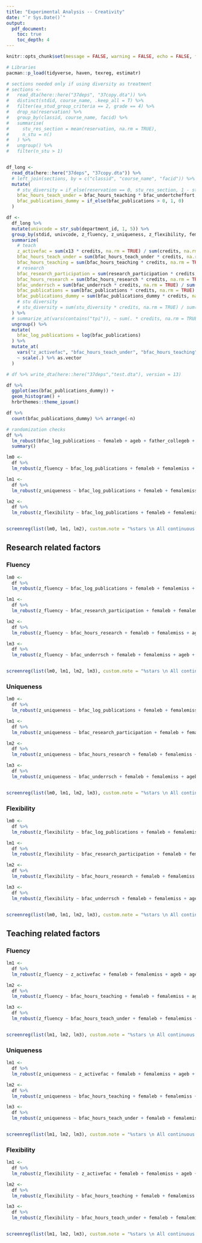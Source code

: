 ```yaml
---
title: "Experimental Analysis -- Creativity"
date: "`r Sys.Date()`"
output: 
  pdf_document:
    toc: true
    toc_depth: 4
---
```


```r
knitr::opts_chunk$set(message = FALSE, warning = FALSE, echo = FALSE, fig.retina = 4)
```


```r
# Libraries
pacman::p_load(tidyverse, haven, texreg, estimatr)

# sections needed only if using diversity as treatment
# sections <-
#   read_dta(here::here("37deps", "37copy.dta")) %>% 
#   distinct(stdid, course_name, .keep_all = T) %>% 
#   filter(ea_stud_group_criteria == 2, grade == 4) %>% 
#   drop_na(reservation) %>% 
#   group_by(classid, course_name, facid) %>% 
#   summarise(
#     stu_res_section = mean(reservation, na.rm = TRUE),
#     n_stu = n()
#   ) %>%
#   ungroup() %>% 
#   filter(n_stu > 1)


df_long <- 
  read_dta(here::here("37deps", "37copy.dta")) %>% 
  # left_join(sections, by = c("classid", "course_name", "facid")) %>% 
  mutate(
    # stu_diversity = if_else(reservation == 0, stu_res_section, 1 - stu_res_section),
    bfac_hours_teach_under = bfac_hours_teaching * bfac_undertcheffort,
    bfac_publications_dummy = if_else(bfac_publications > 0, 1, 0)
  )

df <-
  df_long %>% 
  mutate(univcode = str_sub(department_id, 1, 5)) %>% 
  group_by(stdid, univcode, z_fluency, z_uniqueness, z_flexibility, femaleb, femalemiss, ageb, agemiss, father_collegeb, father_collegemiss, mother_collegeb, mother_collegemiss, sesb, sesmiss, b_i_jeemain_scoreb, b_i_jeemain_scoremiss, b_i_jeemain_score_mathb, b_i_jeemain_score_mathmiss, b_i_jeemain_score_physb, b_i_jeemain_score_physmiss, reservation, classid, department_id, grade) %>% 
  summarize(
    # teach
    z_activefac = sum(x13 * credits, na.rm = TRUE) / sum(credits, na.rm = TRUE), # change as needed
    bfac_hours_teach_under = sum(bfac_hours_teach_under * credits, na.rm = TRUE) / sum(credits, na.rm = TRUE),
    bfac_hours_teaching = sum(bfac_hours_teaching * credits, na.rm = TRUE) / sum(credits, na.rm = TRUE),
    # research
    bfac_research_participation = sum(research_participation * credits, na.rm = TRUE) / sum(credits, na.rm = TRUE),
    bfac_hours_research = sum(bfac_hours_research * credits, na.rm = TRUE) / sum(credits, na.rm = TRUE),
    bfac_underrsch = sum(bfac_underrsch * credits, na.rm = TRUE) / sum(credits, na.rm = TRUE),
    bfac_publications = sum(bfac_publications * credits, na.rm = TRUE) / sum(credits, na.rm = TRUE),
    bfac_publications_dummy = sum(bfac_publications_dummy * credits, na.rm = TRUE) / sum(credits, na.rm = TRUE),
    # stu diversity
    # stu_diversity = sum(stu_diversity * credits, na.rm = TRUE) / sum(credits, na.rm = TRUE)
  ) %>%
  # summarize_at(vars(contains("tpi")), ~ sum(. * credits, na.rm = TRUE) / sum(credits, na.rm = TRUE)) %>%
  ungroup() %>%
  mutate(
    bfac_log_publications = log(bfac_publications)
  ) %>% 
  mutate_at(
    vars("z_activefac", "bfac_hours_teach_under", "bfac_hours_teaching", "bfac_research_participation", "bfac_hours_research", "bfac_underrsch", "bfac_publications", contains("score")),
    ~ scale(.) %>% as.vector
  )

# df %>% write_dta(here::here("37deps","test.dta"), version = 13)

df %>% 
  ggplot(aes(bfac_publications_dummy)) +
  geom_histogram() +
  hrbrthemes::theme_ipsum()

df %>% 
  count(bfac_publications_dummy) %>% arrange(-n)
```



```r
# randomization checks
df %>%
  lm_robust(bfac_log_publications ~ femaleb + ageb + father_collegeb + mother_collegeb + sesb + b_i_jeemain_score_mathb + b_i_jeemain_score_physb, se_type = "stata", clusters = classid, fixed_effects = ~ classid,  data = .) %>% 
  summary()
```


\newpage

```r
lm0 <-
  df %>% 
  lm_robust(z_fluency ~ bfac_log_publications + femaleb + femalemiss + ageb + agemiss + father_collegeb + father_collegemiss + mother_collegeb + mother_collegemiss + sesb + sesmiss + b_i_jeemain_score_mathb + b_i_jeemain_score_mathmiss + b_i_jeemain_score_physb + b_i_jeemain_score_physmiss, se_type = "stata", clusters = classid, fixed_effects = ~ classid, data = .)

lm1 <-
  df %>% 
  lm_robust(z_uniqueness ~ bfac_log_publications + femaleb + femalemiss + ageb + agemiss + father_collegeb + father_collegemiss + mother_collegeb + mother_collegemiss + sesb + sesmiss + b_i_jeemain_score_mathb + b_i_jeemain_score_mathmiss + b_i_jeemain_score_physb + b_i_jeemain_score_physmiss, se_type = "stata", clusters = classid, fixed_effects = ~ classid,  data = .)

lm2 <-
  df %>% 
  lm_robust(z_flexibility ~ bfac_log_publications + femaleb + femalemiss + ageb + agemiss + father_collegeb + father_collegemiss + mother_collegeb + mother_collegemiss + sesb + sesmiss + b_i_jeemain_score_mathb + b_i_jeemain_score_mathmiss + b_i_jeemain_score_physb + b_i_jeemain_score_physmiss, se_type = "stata", clusters = classid, fixed_effects = ~ classid,  data = .)


screenreg(list(lm0, lm1, lm2), custom.note = "%stars \n All continuous variables are standardized. \n All models control for student background characteristics and department fixed effects. \n Standard errors clustered at department level.", omit.coef = "(female)|(college)|(ses)|(age)|(score)", include.ci = FALSE, stars = c(0.01, 0.05, 0.1))
```


## Research related factors

### Fluency

```r
lm0 <-
  df %>% 
  lm_robust(z_fluency ~ bfac_log_publications + femaleb + femalemiss + ageb + agemiss + father_collegeb + father_collegemiss + mother_collegeb + mother_collegemiss + sesb + sesmiss + b_i_jeemain_score_mathb + b_i_jeemain_score_mathmiss + b_i_jeemain_score_physb + b_i_jeemain_score_physmiss, se_type = "stata", clusters = classid, fixed_effects = ~ classid, data = .)

lm1 <-
  df %>% 
  lm_robust(z_fluency ~ bfac_research_participation + femaleb + femalemiss + ageb + agemiss + father_collegeb + father_collegemiss + mother_collegeb + mother_collegemiss + sesb + sesmiss + b_i_jeemain_score_mathb + b_i_jeemain_score_mathmiss + b_i_jeemain_score_physb + b_i_jeemain_score_physmiss, se_type = "stata", clusters = classid, fixed_effects = ~ classid,  data = .)

lm2 <-
  df %>% 
  lm_robust(z_fluency ~ bfac_hours_research + femaleb + femalemiss + ageb + agemiss + father_collegeb + father_collegemiss + mother_collegeb + mother_collegemiss + sesb + sesmiss + b_i_jeemain_score_mathb + b_i_jeemain_score_mathmiss + b_i_jeemain_score_physb + b_i_jeemain_score_physmiss, se_type = "stata", clusters = classid, fixed_effects = ~ classid,  data = .)

lm3 <-
  df %>% 
  lm_robust(z_fluency ~ bfac_underrsch + femaleb + femalemiss + ageb + agemiss + father_collegeb + father_collegemiss + mother_collegeb + mother_collegemiss + sesb + sesmiss + b_i_jeemain_score_mathb + b_i_jeemain_score_mathmiss + b_i_jeemain_score_physb + b_i_jeemain_score_physmiss, se_type = "stata", clusters = classid, fixed_effects = ~ classid,  data = .)


screenreg(list(lm0, lm1, lm2, lm3), custom.note = "%stars \n All continuous variables are standardized. \n All models control for student background characteristics and department fixed effects. \n Standard errors clustered at department level.", omit.coef = "(female)|(college)|(ses)|(age)|(score)", include.ci = FALSE, stars = c(0.01, 0.05, 0.1))
```

\newpage

### Uniqueness

```r
lm0 <-
  df %>% 
  lm_robust(z_uniqueness ~ bfac_log_publications + femaleb + femalemiss + ageb + agemiss + father_collegeb + father_collegemiss + mother_collegeb + mother_collegemiss + sesb + sesmiss + b_i_jeemain_score_mathb + b_i_jeemain_score_mathmiss + b_i_jeemain_score_physb + b_i_jeemain_score_physmiss, se_type = "stata", clusters = classid, fixed_effects = ~ classid,  data = .)

lm1 <-
  df %>% 
  lm_robust(z_uniqueness ~ bfac_research_participation + femaleb + femalemiss + ageb + agemiss + father_collegeb + father_collegemiss + mother_collegeb + mother_collegemiss + sesb + sesmiss + b_i_jeemain_score_mathb + b_i_jeemain_score_mathmiss + b_i_jeemain_score_physb + b_i_jeemain_score_physmiss, se_type = "stata", clusters = classid, fixed_effects = ~ classid,  data = .)

lm2 <-
  df %>% 
  lm_robust(z_uniqueness ~ bfac_hours_research + femaleb + femalemiss + ageb + agemiss + father_collegeb + father_collegemiss + mother_collegeb + mother_collegemiss + sesb + sesmiss + b_i_jeemain_score_mathb + b_i_jeemain_score_mathmiss + b_i_jeemain_score_physb + b_i_jeemain_score_physmiss, se_type = "stata", clusters = classid, fixed_effects = ~ classid,  data = .)

lm3 <-
  df %>% 
  lm_robust(z_uniqueness ~ bfac_underrsch + femaleb + femalemiss + ageb + agemiss + father_collegeb + father_collegemiss + mother_collegeb + mother_collegemiss + sesb + sesmiss + b_i_jeemain_score_mathb + b_i_jeemain_score_mathmiss + b_i_jeemain_score_physb + b_i_jeemain_score_physmiss, se_type = "stata", clusters = classid, fixed_effects = ~ classid,  data = .)


screenreg(list(lm0, lm1, lm2, lm3), custom.note = "%stars \n All continuous variables are standardized. \n All models control for student background characteristics and department fixed effects. \n Standard errors clustered at department level.", omit.coef = "(female)|(college)|(ses)|(age)|(score)", include.ci = FALSE, stars = c(0.01, 0.05, 0.1))
```

\newpage

### Flexibility

```r
lm0 <-
  df %>% 
  lm_robust(z_flexibility ~ bfac_log_publications + femaleb + femalemiss + ageb + agemiss + father_collegeb + father_collegemiss + mother_collegeb + mother_collegemiss + sesb + sesmiss + b_i_jeemain_score_mathb + b_i_jeemain_score_mathmiss + b_i_jeemain_score_physb + b_i_jeemain_score_physmiss, se_type = "stata", clusters = classid, fixed_effects = ~ classid,  data = .)

lm1 <-
  df %>% 
  lm_robust(z_flexibility ~ bfac_research_participation + femaleb + femalemiss + ageb + agemiss + father_collegeb + father_collegemiss + mother_collegeb + mother_collegemiss + sesb + sesmiss + b_i_jeemain_score_mathb + b_i_jeemain_score_mathmiss + b_i_jeemain_score_physb + b_i_jeemain_score_physmiss, se_type = "stata", clusters = classid, fixed_effects = ~ classid,  data = .)

lm2 <-
  df %>% 
  lm_robust(z_flexibility ~ bfac_hours_research + femaleb + femalemiss + ageb + agemiss + father_collegeb + father_collegemiss + mother_collegeb + mother_collegemiss + sesb + sesmiss + b_i_jeemain_score_mathb + b_i_jeemain_score_mathmiss + b_i_jeemain_score_physb + b_i_jeemain_score_physmiss, se_type = "stata", clusters = classid, fixed_effects = ~ classid,  data = .)

lm3 <-
  df %>% 
  lm_robust(z_flexibility ~ bfac_underrsch + femaleb + femalemiss + ageb + agemiss + father_collegeb + father_collegemiss + mother_collegeb + mother_collegemiss + sesb + sesmiss + b_i_jeemain_score_mathb + b_i_jeemain_score_mathmiss + b_i_jeemain_score_physb + b_i_jeemain_score_physmiss, se_type = "stata", clusters = classid, fixed_effects = ~ classid,  data = .)


screenreg(list(lm0, lm1, lm2, lm3), custom.note = "%stars \n All continuous variables are standardized. \n All models control for student background characteristics and department fixed effects. \n Standard errors clustered at department level.", omit.coef = "(female)|(college)|(ses)|(age)|(score)", include.ci = FALSE, stars = c(0.01, 0.05, 0.1))
```



\newpage

## Teaching related factors

### Fluency

```r
lm1 <-
  df %>% 
  lm_robust(z_fluency ~ z_activefac + femaleb + femalemiss + ageb + agemiss + father_collegeb + father_collegemiss + mother_collegeb + mother_collegemiss + sesb + sesmiss + b_i_jeemain_score_mathb + b_i_jeemain_score_mathmiss + b_i_jeemain_score_physb + b_i_jeemain_score_physmiss, se_type = "stata", clusters = classid, fixed_effects = ~ classid,  data = .)

lm2 <-
  df %>% 
  lm_robust(z_fluency ~ bfac_hours_teaching + femaleb + femalemiss + ageb + agemiss + father_collegeb + father_collegemiss + mother_collegeb + mother_collegemiss + sesb + sesmiss + b_i_jeemain_score_mathb + b_i_jeemain_score_mathmiss + b_i_jeemain_score_physb + b_i_jeemain_score_physmiss, se_type = "stata", clusters = classid, fixed_effects = ~ classid,  data = .)

lm3 <-
  df %>% 
  lm_robust(z_fluency ~ bfac_hours_teach_under + femaleb + femalemiss + ageb + agemiss + father_collegeb + father_collegemiss + mother_collegeb + mother_collegemiss + sesb + sesmiss + b_i_jeemain_score_mathb + b_i_jeemain_score_mathmiss + b_i_jeemain_score_physb + b_i_jeemain_score_physmiss, se_type = "stata", clusters = classid, fixed_effects = ~ classid,  data = .)


screenreg(list(lm1, lm2, lm3), custom.note = "%stars \n All continuous variables are standardized. \n All models control for student background characteristics and department fixed effects. \n Standard errors clustered at department level.", omit.coef = "(female)|(college)|(ses)|(age)|(score)", include.ci = FALSE, stars = c(0.01, 0.05, 0.1))
```

\newpage

### Uniqueness

```r
lm1 <-
  df %>% 
  lm_robust(z_uniqueness ~ z_activefac + femaleb + femalemiss + ageb + agemiss + father_collegeb + father_collegemiss + mother_collegeb + mother_collegemiss + sesb + sesmiss + b_i_jeemain_score_mathb + b_i_jeemain_score_mathmiss + b_i_jeemain_score_physb + b_i_jeemain_score_physmiss, se_type = "stata", clusters = classid, fixed_effects = ~ classid,  data = .)

lm2 <-
  df %>% 
  lm_robust(z_uniqueness ~ bfac_hours_teaching + femaleb + femalemiss + ageb + agemiss + father_collegeb + father_collegemiss + mother_collegeb + mother_collegemiss + sesb + sesmiss + b_i_jeemain_score_mathb + b_i_jeemain_score_mathmiss + b_i_jeemain_score_physb + b_i_jeemain_score_physmiss, se_type = "stata", clusters = classid, fixed_effects = ~ classid,  data = .)

lm3 <-
  df %>% 
  lm_robust(z_uniqueness ~ bfac_hours_teach_under + femaleb + femalemiss + ageb + agemiss + father_collegeb + father_collegemiss + mother_collegeb + mother_collegemiss + sesb + sesmiss + b_i_jeemain_score_mathb + b_i_jeemain_score_mathmiss + b_i_jeemain_score_physb + b_i_jeemain_score_physmiss, se_type = "stata", clusters = classid, fixed_effects = ~ classid,  data = .)


screenreg(list(lm1, lm2, lm3), custom.note = "%stars \n All continuous variables are standardized. \n All models control for student background characteristics and department fixed effects. \n Standard errors clustered at department level.", omit.coef = "(female)|(college)|(ses)|(age)|(score)", include.ci = FALSE, stars = c(0.01, 0.05, 0.1))
```

\newpage

### Flexibility

```r
lm1 <-
  df %>% 
  lm_robust(z_flexibility ~ z_activefac + femaleb + femalemiss + ageb + agemiss + father_collegeb + father_collegemiss + mother_collegeb + mother_collegemiss + sesb + sesmiss + b_i_jeemain_score_mathb + b_i_jeemain_score_mathmiss + b_i_jeemain_score_physb + b_i_jeemain_score_physmiss, se_type = "stata", clusters = classid, fixed_effects = ~ classid,  data = .)

lm2 <-
  df %>% 
  lm_robust(z_flexibility ~ bfac_hours_teaching + femaleb + femalemiss + ageb + agemiss + father_collegeb + father_collegemiss + mother_collegeb + mother_collegemiss + sesb + sesmiss + b_i_jeemain_score_mathb + b_i_jeemain_score_mathmiss + b_i_jeemain_score_physb + b_i_jeemain_score_physmiss, se_type = "stata", clusters = classid, fixed_effects = ~ classid,  data = .)

lm3 <-
  df %>% 
  lm_robust(z_flexibility ~ bfac_hours_teach_under + femaleb + femalemiss + ageb + agemiss + father_collegeb + father_collegemiss + mother_collegeb + mother_collegemiss + sesb + sesmiss + b_i_jeemain_score_mathb + b_i_jeemain_score_mathmiss + b_i_jeemain_score_physb + b_i_jeemain_score_physmiss, se_type = "stata", clusters = classid, fixed_effects = ~ classid,  data = .)


screenreg(list(lm1, lm2, lm3), custom.note = "%stars \n All continuous variables are standardized. \n All models control for student background characteristics and department fixed effects. \n Standard errors clustered at department level.", omit.coef = "(female)|(college)|(ses)|(age)|(score)", include.ci = FALSE, stars = c(0.01, 0.05, 0.1))
```
